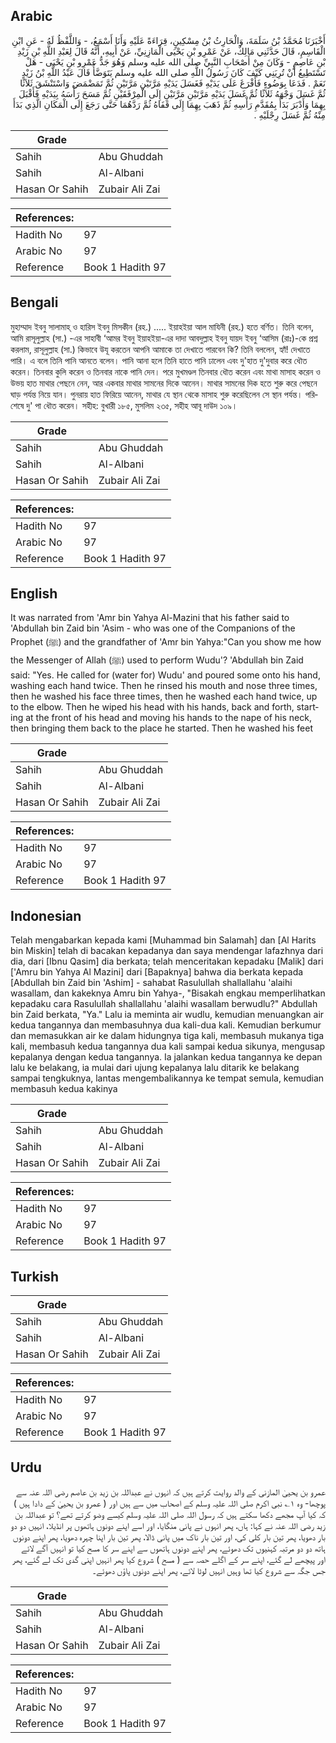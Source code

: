 ## Arabic

<div dir="rtl" lang="ar" style={{fontSize:'larger',backgroundColor:'#f8f9fa',padding:20}}>أَخْبَرَنَا مُحَمَّدُ بْنُ سَلَمَةَ، وَالْحَارِثُ بْنُ مِسْكِينٍ، قِرَاءَةً عَلَيْهِ وَأَنَا أَسْمَعُ، - وَاللَّفْظُ لَهُ - عَنِ ابْنِ الْقَاسِمِ، قَالَ حَدَّثَنِي مَالِكٌ، عَنْ عَمْرِو بْنِ يَحْيَى الْمَازِنِيِّ، عَنْ أَبِيهِ، أَنَّهُ قَالَ لِعَبْدِ اللَّهِ بْنِ زَيْدِ بْنِ عَاصِمٍ - وَكَانَ مِنْ أَصْحَابِ النَّبِيِّ صلى الله عليه وسلم وَهُوَ جَدُّ عَمْرِو بْنِ يَحْيَى - هَلْ تَسْتَطِيعُ أَنْ تُرِيَنِي كَيْفَ كَانَ رَسُولُ اللَّهِ صلى الله عليه وسلم يَتَوَضَّأُ قَالَ عَبْدُ اللَّهِ بْنُ زَيْدٍ نَعَمْ ‏.‏ فَدَعَا بِوَضُوءٍ فَأَفْرَغَ عَلَى يَدَيْهِ فَغَسَلَ يَدَيْهِ مَرَّتَيْنِ مَرَّتَيْنِ ثُمَّ تَمَضْمَضَ وَاسْتَنْشَقَ ثَلاَثًا ثُمَّ غَسَلَ وَجْهَهُ ثَلاَثًا ثُمَّ غَسَلَ يَدَيْهِ مَرَّتَيْنِ مَرَّتَيْنِ إِلَى الْمِرْفَقَيْنِ ثُمَّ مَسَحَ رَأْسَهُ بِيَدَيْهِ فَأَقْبَلَ بِهِمَا وَأَدْبَرَ بَدَأَ بِمُقَدَّمِ رَأْسِهِ ثُمَّ ذَهَبَ بِهِمَا إِلَى قَفَاهُ ثُمَّ رَدَّهُمَا حَتَّى رَجَعَ إِلَى الْمَكَانِ الَّذِي بَدَأَ مِنْهُ ثُمَّ غَسَلَ رِجْلَيْهِ ‏.‏</div><div style={{backgroundColor:'#f8f9fa',padding:20, marginBottom: 10}}><table>
      <thead>
        <tr>
          <th>Grade</th>
          <th></th>
        </tr>
      </thead>
      <tbody>
<tr><td>Sahih</td><td>Abu Ghuddah</td></tr><tr><td>Sahih</td><td>Al-Albani</td></tr><tr><td>Hasan Or Sahih</td><td>Zubair Ali Zai</td></tr></tbody></table><table>
        <thead>
          <tr>
            <th>References:</th>
            <th></th>
          </tr>
        </thead>
        <tbody><tr><td>Hadith No</td><td>97</td></tr><tr><td>Arabic No</td><td>97</td></tr><tr><td>Reference</td><td>Book 1 Hadith 97</td></tr></tbody></table></div>

## Bengali

<div dir="ltr" lang="bn" style={{fontSize:'larger',backgroundColor:'#f8f9fa',padding:20}}>মুহাম্মাদ ইবনু সালামাহ্ ও হারিস ইবনু মিসকীন (রহ.) ..... ইয়াহইয়া আল মাযিনী (রহ.) হতে বর্ণিত। তিনি বলেন, আমি রাসূলুল্লাহ (সা.) -এর সাহাবী ‘আমর ইবনু ইয়াহইয়া-এর দাদা আবদুল্লাহ ইবনু যায়দ ইবনু ‘আসিম (রাঃ)-কে প্রশ্ন করলাম, রাসূলুল্লাহ (সা.) কিভাবে উযূ করতেন আপনি আমাকে তা দেখাতে পারবেন কি? তিনি বললেন, হ্যাঁ! দেখাতে পারি। এ বলে তিনি পানি আনতে বলেন। পানি আনা হলে তিনি হাতে পানি ঢালেন এবং দু'হাত দু'দুবার করে ধৌত করেন। তিনবার কুলি করেন ও তিনবার নাকে পানি দেন। পরে মুখমণ্ডল তিনবার ধৌত করেন এবং মাথা মাসাহ করেন ও উভয় হাত মাথার পেছনে নেন, আর একবার মাথার সামনের দিকে আনেন। মাথার সামনের দিক হতে শুরু করে পেছনে ঘাড় পর্যন্ত নিয়ে যান। পুনরায় হাত ফিরিয়ে আনেন, মাথার যে স্থান থেকে মাসাহ শুরু করেছিলেন সে স্থান পর্যন্ত। পরিশেষে দু' পা ধৌত করেন। সহীহ: বুখারী ১৮৫, মুসলিম ২৩৫, সহীহ আবূ দাউদ ১০৯।</div><div style={{backgroundColor:'#f8f9fa',padding:20, marginBottom: 10}}><table>
      <thead>
        <tr>
          <th>Grade</th>
          <th></th>
        </tr>
      </thead>
      <tbody>
<tr><td>Sahih</td><td>Abu Ghuddah</td></tr><tr><td>Sahih</td><td>Al-Albani</td></tr><tr><td>Hasan Or Sahih</td><td>Zubair Ali Zai</td></tr></tbody></table><table>
        <thead>
          <tr>
            <th>References:</th>
            <th></th>
          </tr>
        </thead>
        <tbody><tr><td>Hadith No</td><td>97</td></tr><tr><td>Arabic No</td><td>97</td></tr><tr><td>Reference</td><td>Book 1 Hadith 97</td></tr></tbody></table></div>

## English

<div dir="ltr" lang="en" style={{fontSize:'larger',backgroundColor:'#f8f9fa',padding:20}}>It was narrated from 'Amr bin Yahya Al-Mazini that his father said to 'Abdullah bin Zaid bin 'Asim - who was one of the Companions of the Prophet (ﷺ) and the grandfather of 'Amr bin Yahya:"Can you show me how the Messenger of Allah (ﷺ) used to perform Wudu'? 'Abdullah bin Zaid said: "Yes. He called for (water for) Wudu' and poured some onto his hand, washing each hand twice. Then he rinsed his mouth and nose three times, then he washed his face three times, then he washed each hand twice, up to the elbow. Then he wiped his head with his hands, back and forth, starting at the front of his head and moving his hands to the nape of his neck, then bringing them back to the place he started. Then he washed his feet</div><div style={{backgroundColor:'#f8f9fa',padding:20, marginBottom: 10}}><table>
      <thead>
        <tr>
          <th>Grade</th>
          <th></th>
        </tr>
      </thead>
      <tbody>
<tr><td>Sahih</td><td>Abu Ghuddah</td></tr><tr><td>Sahih</td><td>Al-Albani</td></tr><tr><td>Hasan Or Sahih</td><td>Zubair Ali Zai</td></tr></tbody></table><table>
        <thead>
          <tr>
            <th>References:</th>
            <th></th>
          </tr>
        </thead>
        <tbody><tr><td>Hadith No</td><td>97</td></tr><tr><td>Arabic No</td><td>97</td></tr><tr><td>Reference</td><td>Book 1 Hadith 97</td></tr></tbody></table></div>

## Indonesian

<div dir="ltr" lang="id" style={{fontSize:'larger',backgroundColor:'#f8f9fa',padding:20}}>Telah mengabarkan kepada kami [Muhammad bin Salamah] dan [Al Harits bin Miskin] telah di bacakan kepadanya dan saya mendengar lafazhnya dari dia, dari [Ibnu Qasim] dia berkata; telah menceritakan kepadaku [Malik] dari ['Amru bin Yahya Al Mazini] dari [Bapaknya] bahwa dia berkata kepada [Abdullah bin Zaid bin 'Ashim] - sahabat Rasulullah shallallahu 'alaihi wasallam, dan kakeknya Amru bin Yahya-, "Bisakah engkau memperlihatkan kepadaku cara Rasulullah shallallahu 'alaihi wasallam berwudlu?" Abdullah bin Zaid berkata, "Ya." Lalu ia meminta air wudlu, kemudian menuangkan air kedua tangannya dan membasuhnya dua kali-dua kali. Kemudian berkumur dan memasukkan air ke dalam hidungnya tiga kali, membasuh mukanya tiga kali, membasuh kedua tangannya dua kali sampai kedua sikunya, mengusap kepalanya dengan kedua tangannya. Ia jalankan kedua tangannya ke depan lalu ke belakang, ia mulai dari ujung kepalanya lalu ditarik ke belakang sampai tengkuknya, lantas mengembalikannya ke tempat semula, kemudian membasuh kedua kakinya</div><div style={{backgroundColor:'#f8f9fa',padding:20, marginBottom: 10}}><table>
      <thead>
        <tr>
          <th>Grade</th>
          <th></th>
        </tr>
      </thead>
      <tbody>
<tr><td>Sahih</td><td>Abu Ghuddah</td></tr><tr><td>Sahih</td><td>Al-Albani</td></tr><tr><td>Hasan Or Sahih</td><td>Zubair Ali Zai</td></tr></tbody></table><table>
        <thead>
          <tr>
            <th>References:</th>
            <th></th>
          </tr>
        </thead>
        <tbody><tr><td>Hadith No</td><td>97</td></tr><tr><td>Arabic No</td><td>97</td></tr><tr><td>Reference</td><td>Book 1 Hadith 97</td></tr></tbody></table></div>

## Turkish

<div dir="ltr" lang="tr" style={{fontSize:'larger',backgroundColor:'#f8f9fa',padding:20}}></div><div style={{backgroundColor:'#f8f9fa',padding:20, marginBottom: 10}}><table>
      <thead>
        <tr>
          <th>Grade</th>
          <th></th>
        </tr>
      </thead>
      <tbody>
<tr><td>Sahih</td><td>Abu Ghuddah</td></tr><tr><td>Sahih</td><td>Al-Albani</td></tr><tr><td>Hasan Or Sahih</td><td>Zubair Ali Zai</td></tr></tbody></table><table>
        <thead>
          <tr>
            <th>References:</th>
            <th></th>
          </tr>
        </thead>
        <tbody><tr><td>Hadith No</td><td>97</td></tr><tr><td>Arabic No</td><td>97</td></tr><tr><td>Reference</td><td>Book 1 Hadith 97</td></tr></tbody></table></div>

## Urdu

<div dir="rtl" lang="ur" style={{fontSize:'larger',backgroundColor:'#f8f9fa',padding:20}}>عمرو بن یحییٰ المازنی کے والد روایت کرتے ہیں کہ انہوں نے عبداللہ بن زید بن عاصم رضی اللہ عنہ سے پوچھا- وہ ۱؎ نبی اکرم صلی اللہ علیہ وسلم کے اصحاب میں سے ہیں اور ( عمرو بن یحییٰ کے دادا ہیں ) کہ کیا آپ مجھے دکھا سکتے ہیں کہ رسول اللہ صلی اللہ علیہ وسلم کیسے وضو کرتے تھے؟ تو عبداللہ بن زید رضی اللہ عنہ نے کہا: ہاں، پھر انہوں نے پانی منگایا، اور اسے اپنے دونوں ہاتھوں پر انڈیلا، انہیں دو دو بار دھویا، پھر تین بار کلی کی، اور تین بار ناک میں پانی ڈالا، پھر تین بار اپنا چہرہ دھویا، پھر اپنے دونوں ہاتھ دو دو مرتبہ کہنیوں تک دھوئے، پھر اپنے دونوں ہاتھوں سے اپنے سر کا مسح کیا تو انہیں آگے لائے اور پیچھے لے گئے، اپنے سر کے اگلے حصہ سے ( مسح ) شروع کیا پھر انہیں اپنی گدی تک لے گئے، پھر جس جگہ سے شروع کیا تھا وہیں انہیں لوٹا لائے، پھر اپنے دونوں پاؤں دھوئے۔</div><div style={{backgroundColor:'#f8f9fa',padding:20, marginBottom: 10}}><table>
      <thead>
        <tr>
          <th>Grade</th>
          <th></th>
        </tr>
      </thead>
      <tbody>
<tr><td>Sahih</td><td>Abu Ghuddah</td></tr><tr><td>Sahih</td><td>Al-Albani</td></tr><tr><td>Hasan Or Sahih</td><td>Zubair Ali Zai</td></tr></tbody></table><table>
        <thead>
          <tr>
            <th>References:</th>
            <th></th>
          </tr>
        </thead>
        <tbody><tr><td>Hadith No</td><td>97</td></tr><tr><td>Arabic No</td><td>97</td></tr><tr><td>Reference</td><td>Book 1 Hadith 97</td></tr></tbody></table></div>
